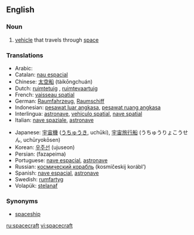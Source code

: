 ==English==

===Noun===
{{en-noun|pl=spacecraft|pl2=spacecrafts}}

# [[vehicle]] that travels through [[space]]

===Translations===
{{top}}
*Arabic: {{ARchar|[[السفينة الفضائية]]}} {{Unicode|(as-safína l-faɖa’íyya)}}
*Catalan: [[nau espacial]]
*Chinese: [[太空船]] (tàikōngchuán)
*Dutch: [[ruimtetuig]] {{n}}, [[ruimtevaartuig]]
*French: [[vaisseau spatial]] {{m}}
*German: [[Raumfahrzeug]], [[Raumschiff]]
*Indonesian: [[pesawat luar angkasa]], [[pesawat ruang angkasa]]
*Interlingua: [[astronave]], [[vehiculo spatial]], [[nave spatial]]
*Italian: [[nave spaziale]], [[astronave]]
{{mid}}
*Japanese: [[宇宙機]] ([[うちゅうき]], uchūki), [[宇宙旅行船]] (うちゅうりょこうせん, uchūryokōsen)
*Korean: [[우주선]] (ujuseon)
*Persian: {{FAchar|[[فضاپیما]]}} (fazapeima)
*Portuguese: [[nave espacial]], [[astronave]]
*Russian: [[космический корабль]] (kosmíčeskij korábl’) {{m}}
*Spanish: [[nave espacial]], [[astronave]]
*Swedish: [[rumfartyg]]
*Volapük: [[stelanaf]]
{{bottom}}

===Synonyms===
*[[spaceship]]

[[ru:spacecraft]]
[[vi:spacecraft]]